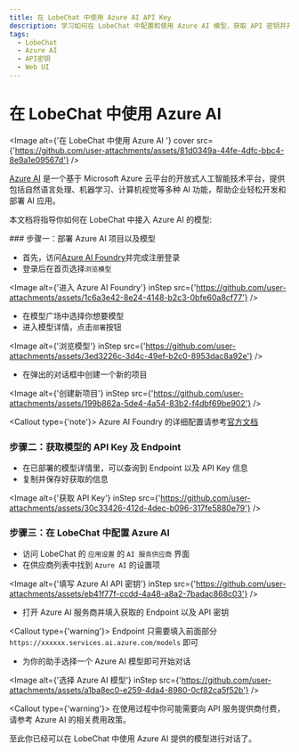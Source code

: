 ```yaml
---
title: 在 LobeChat 中使用 Azure AI API Key
description: 学习如何在 LobeChat 中配置和使用 Azure AI 模型，获取 API 密钥并开始对话。
tags:
  - LobeChat
  - Azure AI
  - API密钥
  - Web UI
---
```


# 在 LobeChat 中使用 Azure AI

<Image alt={'在 LobeChat 中使用 Azure AI '} cover src={'https://github.com/user-attachments/assets/81d0349a-44fe-4dfc-bbc4-8e9a1e09567d'} />

[Azure AI](https://azure.microsoft.com) 是一个基于 Microsoft Azure 云平台的开放式人工智能技术平台，提供包括自然语言处理、机器学习、计算机视觉等多种 AI 功能，帮助企业轻松开发和部署 AI 应用。

本文档将指导你如何在 LobeChat 中接入 Azure AI 的模型:

<Steps>
  ### 步骤一：部署 Azure AI 项目以及模型

  - 首先，访问[Azure AI Foundry](https://ai.azure.com/)并完成注册登录
  - 登录后在首页选择`浏览模型`

  <Image alt={'进入 Azure AI Foundry'} inStep src={'https://github.com/user-attachments/assets/1c6a3e42-8e24-4148-b2c3-0bfe60a8cf77'} />

  - 在模型广场中选择你想要模型
  - 进入模型详情，点击`部署`按钮

  <Image alt={'浏览模型'} inStep src={'https://github.com/user-attachments/assets/3ed3226c-3d4c-49ef-b2c0-8953dac8a92e'} />

  - 在弹出的对话框中创建一个新的项目

  <Image alt={'创建新项目'} inStep src={'https://github.com/user-attachments/assets/199b862a-5de4-4a54-83b2-f4dbf69be902'} />

  <Callout type={'note'}>
    Azure AI Foundry
    的详细配置请参考[官方文档](https://learn.microsoft.com/azure/ai-foundry/model-inference/)
  </Callout>

  ### 步骤二：获取模型的 API Key 及 Endpoint

  - 在已部署的模型详情里，可以查询到 Endpoint 以及 API Key 信息
  - 复制并保存好获取的信息

  <Image alt={'获取 API Key'} inStep src={'https://github.com/user-attachments/assets/30c33426-412d-4dec-b096-317fe5880e79'} />

  ### 步骤三：在 LobeChat 中配置 Azure AI

  - 访问 LobeChat 的 `应用设置` 的 `AI 服务供应商` 界面
  - 在供应商列表中找到 `Azure AI` 的设置项

  <Image alt={'填写 Azure AI  API 密钥'} inStep src={'https://github.com/user-attachments/assets/eb41f77f-ccdd-4a48-a8a2-7badac868c03'} />

  - 打开 Azure AI 服务商并填入获取的 Endpoint 以及 API 密钥

  <Callout type={'warning'}>
    Endpoint 只需要填入前面部分 `https://xxxxxx.services.ai.azure.com/models` 即可
  </Callout>

  - 为你的助手选择一个 Azure AI 模型即可开始对话

  <Image alt={'选择 Azure AI 模型'} inStep src={'https://github.com/user-attachments/assets/a1ba8ec0-e259-4da4-8980-0cf82ca5f52b'} />

  <Callout type={'warning'}>
    在使用过程中你可能需要向 API 服务提供商付费，请参考 Azure AI 的相关费用政策。
  </Callout>
</Steps>

至此你已经可以在 LobeChat 中使用 Azure AI 提供的模型进行对话了。
